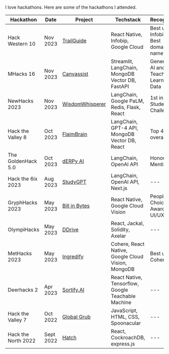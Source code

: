 I love hackathons. Here are some of the hackathons I attended.

| Hackathon   | Date  | Project   | Techstack    | Recognition    |
|------------|------------|------------|------------|------------|
| Hack Western 10 | Nov 2023 | [TrailGuide](https://devpost.com/software/trailguide) | React Native, Infobip, Google Cloud | Best use of Infobip, Best domain name |
| MHacks 16 | Nov 2023 | [Canvassist](https://devpost.com/software/canvassist) | Streamlit, LangChain, MongoDB Vector DB, FastAPI | Generative AI and Teaching & Learning Data |
| NewHacks 2023 | Nov 2023 | [WisdomWhisperer](https://devpost.com/software/quizzer-9jvrd0)| LangChain, Google PaLM, Redis, Flask, React | 1st in Student Challenge |
| Hack the Valley 8 | Oct 2023 | [FlaimBrain](https://devpost.com/software/flaimebrain) | LangChain, GPT-4 API, MongoDB Vector DB, React| Top 4 overall |
| The GoldenHack 5.0 | Oct 2023 | [dERPy AI](https://devpost.com/software/derpy-ai) | LangChain, OpenAI API | Honourable Mention |
| Hack the 6ix 2023 | Aug 2023 | [StudyGPT](https://devpost.com/software/studygpt-8ulox5) | LangChain, OpenAI API, Next.js | --- |
| GryphHacks 2023 | May 2023 | [Bill in Bytes](https://devpost.com/software/bill-in-bytes) | React Native, Google Cloud Vision| People's Choice Award, Best UI/UX |
| OlympiHacks | May 2023 | [DDrive](https://devpost.com/software/ddrive) | React, Jackal, Solidity, Axelar | --- |
| MetHacks 2023 | May 2023 | [Ingredify](https://devpost.com/software/ingredify) | Cohere, React Native, Google Cloud Vision, MongoDB | Best use of Cohere |
| Deerhacks 2 | Apr 2023 | [Sortify.AI](https://devpost.com/software/sortify-ai) | React Native, Tensorflow, Google Teachable Machine | --- |
| Hack the Valley 7 | Oct 2022 | [Global Grub](https://devpost.com/software/global-grub) | JavaScript, HTML, CSS, Spoonacular | --- |
| Hack the North 2022 | Sept 2022 | [Hatch](https://devpost.com/software/hatch-0z3m7n) | React, CockroachDB, express.js | --- |
